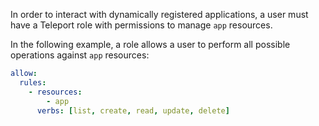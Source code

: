 In order to interact with dynamically registered applications, a user must have
a Teleport role with permissions to manage `app` resources.

In the following example, a role allows a user to perform all possible
operations against `app` resources:

```yaml
allow:
  rules:
    - resources:
        - app
      verbs: [list, create, read, update, delete]
```
